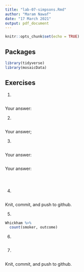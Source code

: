 ```yaml
---
title: "lab-07-simpsons.Rmd"
author: "Maram Nawaf"
date: "17 March 2021"
output: pdf_document
---
```


```r
knitr::opts_chunk$set(echo = TRUE)
```

## Packages

```r
library(tidyverse) 
library(mosaicData)
```


## Exercises


1.  
```r

```
    
Your answer:

2.  
```r

```

Your answer;

3.  

```r

```

Your answer:  

```r

```

Your answer: 

```r

```


```r

```

```r

```


4. 

```r

```

Knit, commit, and push to github.

5. 

```r
Whickham %>%
  count(smoker, outcome)
```

6.

```r

```

7. 

```r

```

Knit, commit, and push to github.